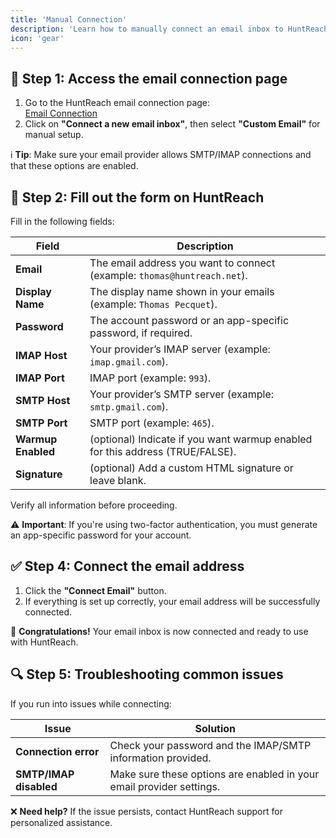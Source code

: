 ```yaml
---
title: 'Manual Connection'
description: 'Learn how to manually connect an email inbox to HuntReach via SMTP/IMAP for any provider.'
icon: 'gear'
---
```


## 🔗 Step 1: Access the email connection page

1. Go to the HuntReach email connection page:  
   [Email Connection](https://app.huntreach.com/dashboard/settings/emails)
2. Click on **"Connect a new email inbox"**, then select **"Custom Email"** for manual setup.

ℹ️ **Tip**: Make sure your email provider allows SMTP/IMAP connections and that these options are enabled.

## 📝 Step 2: Fill out the form on HuntReach

Fill in the following fields:

| Field              | Description                                                                   |
| ------------------ | ----------------------------------------------------------------------------- |
| **Email**          | The email address you want to connect (example: `thomas@huntreach.net`).      |
| **Display Name**   | The display name shown in your emails (example: `Thomas Pecquet`).            |
| **Password**       | The account password or an app-specific password, if required.                |
| **IMAP Host**      | Your provider’s IMAP server (example: `imap.gmail.com`).                      |
| **IMAP Port**      | IMAP port (example: `993`).                                                   |
| **SMTP Host**      | Your provider’s SMTP server (example: `smtp.gmail.com`).                      |
| **SMTP Port**      | SMTP port (example: `465`).                                                   |
| **Warmup Enabled** | (optional) Indicate if you want warmup enabled for this address (TRUE/FALSE). |
| **Signature**      | (optional) Add a custom HTML signature or leave blank.                        |

Verify all information before proceeding.

⚠️ **Important**: If you're using two-factor authentication, you must generate an app-specific password for your account.

## ✅ Step 4: Connect the email address

1. Click the **"Connect Email"** button.
2. If everything is set up correctly, your email address will be successfully connected.

🎉 **Congratulations!** Your email inbox is now connected and ready to use with HuntReach.

## 🔍 Step 5: Troubleshooting common issues

If you run into issues while connecting:

| Issue                  | Solution                                                             |
| ---------------------- | -------------------------------------------------------------------- |
| **Connection error**   | Check your password and the IMAP/SMTP information provided.          |
| **SMTP/IMAP disabled** | Make sure these options are enabled in your email provider settings. |

❌ **Need help?** If the issue persists, contact HuntReach support for personalized assistance.
